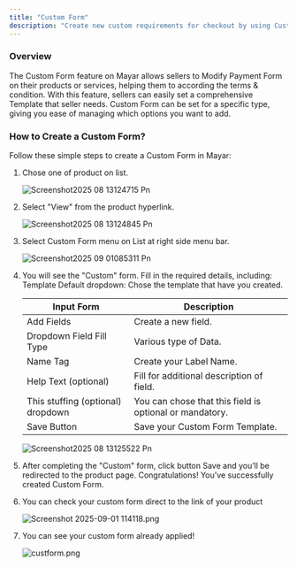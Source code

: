 ```yaml
---
title: "Custom Form"
description: "Create new custom requirements for checkout by using Custom Form feature on mayar to Modify Payment Form according to the requirements."
---
```


### Overview

The Custom Form feature on Mayar allows sellers to Modify Payment Form on their products or services, helping them to according the terms & condition. With this feature, sellers can easily set a comprehensive Template that seller needs. Custom Form can be set for a specific type, giving you ease of managing which options you want to add.

### How to Create a Custom Form?

Follow these simple steps to create a Custom Form in Mayar:

1. Chose one of product on list.

   ![Screenshot2025 08 13124715 Pn](/images/Screenshot2025-08-13124715.png)
2. Select "View" from the product hyperlink.

   ![Screenshot2025 08 13124845 Pn](/images/Screenshot2025-08-13124845.png)
3. Select Custom Form menu on List at right side menu bar.

   ![Screenshot2025 09 01085311 Pn](/images/Screenshot2025-09-01085311.png)
4. You will see the "Custom" form. Fill in the required details, including: Template Default dropdown: Chose the template that have you created.

   | Input Form                        | Description                                             |
   | --------------------------------- | ------------------------------------------------------- |
   | Add Fields                        | Create a new field.                                     |
   | Dropdown Field Fill Type          | Various type of Data.                                   |
   | Name Tag                          | Create your Label Name.                                 |
   | Help Text (optional)              | Fill for additional description of field.               |
   | This stuffing (optional) dropdown | You can chose that this field is optional or mandatory. |
   | Save Button                       | Save your Custom Form Template.                         |

   ![Screenshot2025 08 13125522 Pn](/images/Screenshot2025-08-13125522.png)
5. After completing the "Custom" form, click button Save and you’ll be redirected to the product page. Congratulations\! You've successfully created Custom Form.
6. You can check your custom form direct to the link of your product

   ![Screenshot 2025-09-01 114118.png](/images/Screenshot2025-09-01114118.png)
7. You can see your custom form already applied\!

   ![custform.png](/images/custform.png)